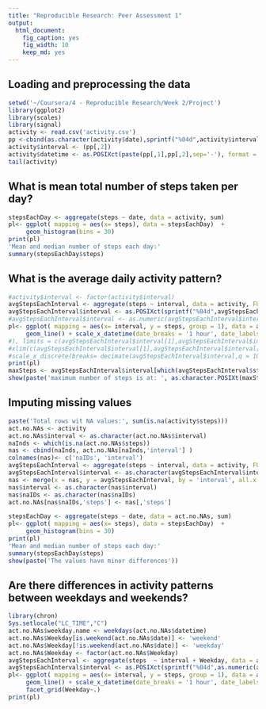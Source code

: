 ```yaml
---
title: "Reproducible Research: Peer Assessment 1"
output: 
  html_document:
    fig_caption: yes
    fig_width: 10
    keep_md: yes
---
```



## Loading and preprocessing the data
```r
setwd('~/Coursera/4 - Reproducible Research/Week 2/Project')
library(ggplot2)
library(scales)
library(signal)
activity <- read.csv('activity.csv')
pp <-cbind(as.character(activity$date),sprintf("%04d",activity$interval))               
activity$interval <- (pp[,2])
activity$datetime <- as.POSIXct(paste(pp[,1],pp[,2],sep='-'), format = '%F-%H%M')
tail(activity)
```

## What is mean total number of steps taken per day?
```r
stepsEachDay <- aggregate(steps ~ date, data = activity, sum)
pl<- ggplot( mapping = aes(x= steps), data = stepsEachDay)  + 
     geom_histogram(bins = 30)
print(pl)
'Mean and median number of steps each day:'
summary(stepsEachDay$steps)  

```

## What is the average daily activity pattern?
```r

#activity$interval <- factor(activity$interval)
avgStepsEachInterval <- aggregate(steps ~ interval, data = activity, FUN =  mean, simplify = TRUE )
avgStepsEachInterval$interval <- as.POSIXct(sprintf("%04d",avgStepsEachInterval$interval),format ='%H%M',tz = "IDT")
#avgStepsEachInterval$interval <- as.numeric(avgStepsEachInterval$interval)
pl<- ggplot( mapping = aes(x= interval, y = steps, group = 1), data = avgStepsEachInterval)  + 
     geom_line() + scale_x_datetime(date_breaks = '1 hour', date_labels ='%H:%M')
#), limits = c(avgStepsEachInterval$interval[1],avgStepsEachInterval$interval[length(avgStepsEachInterval$interval)]))
#xlim(c(avgStepsEachInterval$interval[1],avgStepsEachInterval$interval[length(interval)]))
#scale_x_discrete(breaks= decimate(avgStepsEachInterval$interval,q = 10))
print(pl)
maxSteps <- avgStepsEachInterval$interval[which(avgStepsEachInterval$steps == max(avgStepsEachInterval$steps))]
show(paste('maximum number of steps is at: ', as.character.POSIXt(maxSteps, format = '%H:%M')))

```


## Imputing missing values

```r
paste('Total rows wit NA values:', sum(is.na(activity$steps)))
act.no.NAs <- activity
act.no.NAs$interval <- as.character(act.no.NAs$interval)
naInds <- which(is.na(act.no.NAs$steps))
nas <- cbind(naInds, act.no.NAs[naInds,'interval'] )
colnames(nas)<- c('naIDs', 'interval')
avgStepsEachInterval <- aggregate(steps ~ interval, data = activity, FUN =  mean, simplify = TRUE )
avgStepsEachInterval$interval <- as.character(avgStepsEachInterval$interval)
nas <- merge(x = nas, y = avgStepsEachInterval, by = 'interval', all.x = TRUE )
nas$interval <- as.character(nas$interval)
nas$naIDs <- as.character(nas$naIDs)
act.no.NAs[nas$naIDs,'steps'] <- nas[,'steps']

stepsEachDay <- aggregate(steps ~ date, data = act.no.NAs, sum)
pl<- ggplot( mapping = aes(x= steps), data = stepsEachDay)  + 
     geom_histogram(bins = 30)
print(pl)
'Mean and median number of steps each day:'
summary(stepsEachDay$steps)  
show(paste('The values have minor differences'))

```


## Are there differences in activity patterns between weekdays and weekends?
```r
library(chron)
Sys.setlocale("LC_TIME","C")
act.no.NAs$weekday.name <- weekdays(act.no.NAs$datetime)
act.no.NAs$Weekday[is.weekend(act.no.NAs$date)] <- 'weekend'
act.no.NAs$Weekday[!is.weekend(act.no.NAs$date)] <- 'weekday'
act.no.NAs$Weekday <- factor(act.no.NAs$Weekday)
avgStepsEachInterval <- aggregate(steps  ~ interval + Weekday, data = act.no.NAs, FUN =  mean, simplify = TRUE )
avgStepsEachInterval$interval <- as.POSIXct(sprintf("%04d",as.numeric(as.character(avgStepsEachInterval$interval))),format ='%H%M',tz = "IDT")
pl<- ggplot( mapping = aes(x= interval, y = steps, group = 1), data = avgStepsEachInterval) + 
     geom_line() + scale_x_datetime(date_breaks = '1 hour', date_labels ='%H:%M') +
     facet_grid(Weekday~.)
print(pl)
```


